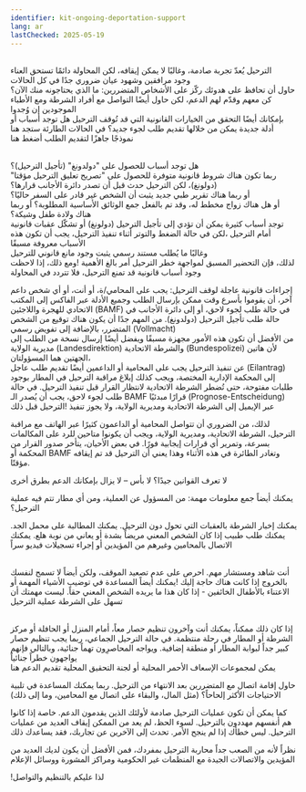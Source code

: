 ```yaml
---
identifier: kit-ongoing-deportation-support
lang: ar
lastChecked: 2025-05-19
---
```

<br/> الترحيل يُعدّ تجربة صادمة، وغالبًا لا يمكن إيقافه، لكن المحاولة دائمًا تستحق العناء
<br/> وجود مرافقين وشهود عيان ضروري جدًا في كل الحالات
<br/> حاول أن تحافظ على هدوئك
ركّز على الأشخاص المتضررين: ما الذي يحتاجونه منك الآن؟ كن معهم وقدّم لهم الدعم، لكن حاول أيضًا التواصل مع أفراد الشرطة ومع الأطباء الموجودين إن وُجدوا
<br/> بإمكانك أيضًا التحقق من الخيارات القانونية التي قد تُوقف الترحيل
هل توجد أسباب أو أدلة جديدة يمكن من خلالها تقديم طلب لجوء جديد؟
في الحالات الطارئة ستجد هنا نموذجًا جاهزًا لتقديم الطلب
<InternalShortLink identifier="forms">أضغط هنا</InternalShortLink>

<br/> هل توجد أسباب للحصول على "دولدونغ" (تأجيل الترحيل)؟
<br/> ربما تكون هناك شروط قانونية متوفرة للحصول على "تصريح تعليق الترحيل مؤقتا" (دولونغ)، لكن الترحيل حدث قبل أن تصدر دائرة الأجانب قرارها؟
<br/> أو ربما هناك تقرير طبي جديد يثبت أن الشخص غير قادر على السفر حاليًا؟
<br/> أو هل هناك زواج مخطط له، وقد تم بالفعل جمع الوثائق الأساسية المطلوبة؟
أو ربما هناك ولادة طفل وشيكة؟
<br/> توجد أسباب كثيرة يمكن أن تؤدي إلى تأجيل الترحيل (دولونغ) أو تشكّل عقبات قانونية أمام الترحيل
،لكن في حالة الضغط والتوتر أثناء تنفيذ الترحيل، يجب أن تكون هذه الأسباب معروفة مسبقًا
<br/> وغالبًا ما يُطلب مستند رسمي يثبت وجود مانع قانوني للترحيل
<br/> لذلك، فإن التحضير المسبق لمواجهة خطر الترحيل أمر بالغ الأهمية
!ومع ذلك، إذا لاحظت وجود أسباب قانونية قد تمنع الترحيل، فلا تتردد في المحاولة

إجراءات قانونية عاجلة لوقف الترحيل: يجب على المحامي/ة، أو أنت، أو أي شخص داعم آخر، أن يقوموا بأسرع وقت ممكن بإرسال الطلب وجميع الأدلة عبر الفاكس إلى المكتب الاتحادي للهجرة واللاجئين
(BAMF)
 في حالة طلب لجوء لاحق، أو إلى دائرة الأجانب في حالة طلب تأجيل الترحيل (دولدونغ). من المهم جدًا أن يكون هناك توقيع من الشخص المتضرر، بالإضافة إلى تفويض رسمي
(Vollmacht)
<br/> من الأفضل أن تكون هذه الأمور مجهزة مسبقًا
ويفضل أيضًا إرسال نسخة من الطلب إلى مديرية الولاية
(Landesdirektion)
 والشرطة الاتحادية
(Bundespolizei)
لأن هاتين الجهتين هما المسؤولتان،
<br/> عن تنفيذ الترحيل
يجب على المحامية أو الداعمين أيضًا تقديم طلب عاجل
(Eilantrag)
 إلى المحكمة الإدارية المختصة، ويجب كذلك إبلاغ مراقبة الترحيل في المطار بوجود طلبات مفتوحة، حتى تُضطر الشرطة الاتحادية
لانتظار القرار قبل تنفيذ الترحيل. في حالة طلب لجوء لاحق، يجب أن يُصدر الـ
BAMF
 قرارًا مبدئيًا
(Prognose-Entscheidung)
 عبر الإيميل إلى الشرطة الاتحادية ومديرية الولاية، ولا يجوز تنفيذ
!الترحيل قبل ذلك

لذلك، من الضروري أن تتواصل المحامية أو الداعمون كثيرًا عبر الهاتف مع مراقبة الترحيل، الشرطة الاتحادية، ومديرية الولاية، ويجب أن يكونوا متاحين للرد على المكالمات بسرعة، وتمرير أي قرارات
إيجابية فورًا. في بعض الأحيان، يتأخر صدور القرار من المحكمة أو
BAMF
وتغادر الطائرة في هذه الأثناء وهذا يعني أن الترحيل قد تم إيقافه مؤقتًا. 

لا تعرف القوانين جيدًا؟ لا بأس – لا يزال بإمكانك
الدعم بطرق أخرى

ﻳﻤﻜﻨﻚ ﺃﻳﻀﺎً ﺟﻤﻊ ﻣﻌﻠﻮﻣﺎﺕ ﻣﻬﻤﺔ: ﻣﻦ ﺍﻟﻤﺴﺆﻭﻝ ﻋﻦ ﺍﻟﻌﻤﻠﻴﺔ، ﻭﻣﻦ ﺃﻱ ﻣﻄﺎﺭ ﺗﺘﻢ فيه ﻋﻤﻠﻴﺔ ﺍﻟﺘﺮﺣﻴﻞ؟

ﻳﻤﻜﻨﻚ ﺇﺧﺒﺎﺭ ﺍﻟﺸﺮﻃﺔ ﺑﺎﻟﻌﻘﺒﺎﺕ ﺍﻟﺘﻲ ﺗﺤﻮﻝ ﺩﻭﻥ ﺍﻟﺘﺮﺣﻴﻞ. ﻳﻤﻜﻨﻚ ﺍﻟﻤﻄﺎﻟﺒﺔ ﻋﻠﻰ ﻣﺤﻤﻞ ﺍﻟﺠﺪ. ﻳﻤﻜﻨﻚ ﻃﻠﺐ ﻃﺒﻴﺐ ﺇﺫﺍ ﻛﺎﻥ ﺍﻟﺸﺨﺺ ﺍﻟﻤﻌﻨﻲ ﻣﺮﻳﻀﺎً ﺑﺸﺪﺓ ﺃﻭ ﻳﻌﺎﻧﻲ ﻣﻦ ﻧﻮﺑﺔ ﻫﻠﻊ. ﻳﻤﻜﻨﻚ ﺍﻻﺗﺼﺎﻝ ﺑﺎﻟﻤﺤﺎﻣﻴﻦ ﻭﻏﻴﺮﻫﻢ ﻣﻦ ﺍﻟﻤﺆﻳﺪﻳﻦ ﺃﻭ ﺇﺟﺮﺍﺀ ﺗﺴﺠﻴﻼﺕ ﻓﻴﺪﻳﻮ ﺳﺮﺍً

<br/> ﺃﻧﺖ ﺷﺎﻫﺪ ﻭﻣﺴﺘﺸﺎﺭ ﻣﻬﻢ. ﺍﺣﺮﺹ ﻋﻠﻰ ﻋﺪﻡ ﺗﺼﻌﻴﺪ ﺍﻟﻤﻮﻗﻒ، ﻭﻟﻜﻦ ﺃﻳﻀﺎً ﻻ ﺗﺴﻤﺢ ﻟﻨﻔﺴﻚ ﺑﺎﻟﺨﺮﻭﺝ ﺇﺫﺍ ﻛﺎﻧﺖ ﻫﻨﺎﻙ ﺣﺎﺟﺔ ﺇﻟﻴﻚ
!ﻳﻤﻜﻨﻚ ﺃﻳﻀﺎً ﺍﻟﻤﺴﺎﻋﺪﺓ ﻓﻲ ﺗﻮﺿﻴﺐ ﺍﻷﺷﻴﺎﺀ ﺍﻟﻤﻬﻤﺔ ﺃﻭ ﺍﻻﻋﺘﻨﺎﺀ ﺑﺎﻷﻃﻔﺎﻝ ﺍﻟﺨﺎﺋﻔﻴﻦ - ﺇﺫﺍ ﻛﺎﻥ ﻫﺬﺍ ﻣﺎ ﻳﺮﻳﺪﻩ ﺍﻟﺸﺨﺺ ﺍﻟﻤﻌﻨﻲ ﺣﻘﺎً. ﻟﻴﺴﺖ ﻣﻬﻤﺘﻚ ﺃﻥ ﺗﺴﻬﻞ ﻋﻠﻰ ﺍﻟﺸﺮﻃﺔ ﻋﻤﻠﻴﺔ ﺍﻟﺘﺮﺣﻴﻞ

<br/> ﺇﺫﺍ ﻛﺎﻥ ﺫﻟﻚ ﻣﻤﻜﻨﺎً، ﻳﻤﻜﻨﻚ ﺃﻧﺖ ﻭﺁﺧﺮﻭﻥ ﺗﻨﻈﻴﻢ ﺣﺼﺎﺭ ﻣﻌﺎً، ﺃﻣﺎﻡ ﺍﻟﻤﻨﺰﻝ ﺃﻭ ﺍﻟﺤﺎﻓﻠﺔ ﺃﻭ ﻣﺮﻛﺰ ﺍﻟﺸﺮﻃﺔ ﺃﻭ ﺍﻟﻤﻄﺎﺭ ﻓﻲ ﺭﺣﻠﺔ ﻣﻨﺘﻈﻤﺔ. ﻓﻲ ﺣﺎﻟﺔ ﺍﻟﺘﺮﺣﻴﻞ ﺍﻟﺠﻤﺎﻋﻲ، ﺭﺑﻤﺎ ﻳﺠﺐ ﺗﻨﻈﻴﻢ ﺣﺼﺎﺭ ﻛﺒﻴﺮ ﺟﺪﺍً ﻟﺒﻮﺍﺑﺔ ﺍﻟﻤﻄﺎﺭ ﺃﻭ ﻣﻨﻄﻘﺔ ﺇﺿﺎﻓﻴﺔ. ﻭﻳﻮﺍﺟﻪ ﺍﻟﻤﺤﺎﺻﺮِﻭﻥ ﺗﻬﻤﺎً ﺟﻨﺎﺋﻴﺔ، ﻭﺑﺎﻟﺘﺎﻟﻲ ﻓﺈﻧﻬﻢ ﻳﻮﺍﺟﻬﻮﻥ ﺧﻄﺮﺍً ﺟﻨﺎﺋﻴﺎً
<br/> ﻳﻤﻜﻦ ﻟﻤﺠﻤﻮﻋﺎﺕ ﺍﻹﺳﻌﺎﻑ ﺍﻷﺣﻤﺮ ﺍﻟﻤﺤﻠﻴﺔ ﺃﻭ ﻟﺠﻨﺔ ﺍﻟﺘﺤﻘﻴﻖ ﺍﻟﻤﺤﻠﻴﺔ ﺗﻘﺪﻳﻢ ﺍﻟﺪﻋﻢ ﻫﻨﺎ

ﺣﺎﻭﻝ ﺇﻗﺎﻣﺔ ﺍﺗﺼﺎﻝ ﻣﻊ ﺍﻟﻤﺘﻀﺮﺭﻳﻦ ﺑﻌﺪ ﺍﻻﻧﺘﻬﺎﺀ ﻣﻦ ﺍﻟﺘﺮﺣﻴﻞ. ﺭﺑﻤﺎ ﻳﻤﻜﻨﻚ ﺍﻟﻤﺴﺎﻋﺪﺓ ﻓﻲ ﺗﻠﺒﻴﺔ ﺍﻻﺣﺘﻴﺎﺟﺎﺕ ﺍﻷﻛﺜﺮ ﺇﻟﺤﺎﺣﺎً؟
(ﻣﺜﻞ ﺍﻟﻤﺎﻝ، ﻭﺍﻟﺒﻘﺎﺀ ﻋﻠﻰ ﺍﺗﺼﺎﻝ ﻣﻊ ﺍﻟﻤﺤﺎﻣﻴﻦ، ﻭﻣﺎ ﺇﻟﻰ ﺫﻟﻚ)

ﻛﻤﺎ ﻳﻤﻜﻦ ﺃﻥ ﺗﻜﻮﻥ ﻋﻤﻠﻴﺎﺕ ﺍﻟﺘﺮﺣﻴﻞ ﺻﺎﺩﻣﺔ ﻷﻭﻟﺌﻚ ﺍﻟﺬﻳﻦ ﻳﻘﺪﻣﻮﻥ ﺍﻟﺪﻋﻢ. ﺧﺎﺻﺔ ﺇﺫﺍ ﻛﺎﻧﻮﺍ ﻫﻢ ﺃﻧﻔﺴﻬﻢ ﻣﻬﺪﺩﻭﻥ ﺑﺎﻟﺘﺮﺣﻴﻞ. ﻟﺴﻮﺀ ﺍﻟﺤﻆ، ﻟﻢ ﻳﻌﺪ ﻣﻦ ﺍﻟﻤﻤﻜﻦ ﺇﻳﻘﺎﻑ ﺍﻟﻌﺪﻳﺪ ﻣﻦ ﻋﻤﻠﻴﺎﺕ ﺍﻟﺘﺮﺣﻴﻞ. ﻟﻴﺲ ﺧﻄﺄﻙ ﺇﺫﺍ ﻟﻢ ﻳﻨﺠﺢ
ﺍﻷﻣﺮ. ﺗﺤﺪﺙ ﺇﻟﻰ ﺍﻵﺧﺮﻳﻦ ﻋﻦ ﺗﺠﺎﺭﺑﻚ، ﻓﻘﺪ ﻳﺴﺎﻋﺪﻙ ﺫﻟﻚ

ﻧﻈﺮﺍً ﻷﻧﻪ ﻣﻦ ﺍﻟﺼﻌﺐ ﺟﺪﺍً ﻣﺤﺎﺭﺑﺔ ﺍﻟﺘﺮﺣﻴﻞ ﺑﻤﻔﺮﺩﻙ، ﻓﻤﻦ ﺍﻷﻓﻀﻞ ﺃﻥ ﻳﻜﻮﻥ ﻟﺪﻳﻚ ﺍﻟﻌﺪﻳﺪ ﻣﻦ ﺍﻟﻤﺆﻳﺪﻳﻦ ﻭﺍﻻﺗﺼﺎﻻﺕ ﺍﻟﺠﻴﺪﺓ ﻣﻊ ﺍﻟﻤﻨﻈﻤﺎﺕ ﻏﻴﺮ ﺍﻟﺤﻜﻮﻣﻴﺔ ﻭﻣﺮﺍﻛﺰ ﺍﻟﻤﺸﻮﺭﺓ ﻭﻭﺳﺎﺋﻞ ﺍﻹﻋﻼﻡ

!ﻟﺬﺍ عليكم ﺑﺎﻟﺘﻨﻈﻴﻢ ﻭﺍﻟﺘﻮﺍﺻﻞ
